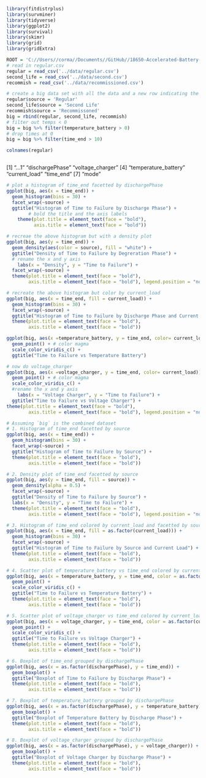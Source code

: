 
```r
library(fitdistrplus)
library(survminer)
library(tidyverse)
library(ggplot2)
library(survival)
library(skimr)
library(grid)
library(gridExtra)
```
```r
ROOT = 'C://Users//corma//Documents//GitHub//18650-Accelerated-Battery-Life-Testing//'
# read in regular.csv
regular = read_csv('../data/regular.csv')
second_life = read_csv('../data/second.csv')
recommish = read_csv('../data/recommissioned.csv')

# create a big data set with all the data and a new row indicating the source
regular$source = 'Regular'
second_life$source = 'Second Life'
recommish$source = 'Recommissoned'
big = rbind(regular, second_life, recommish)
# filter out temps < 0
big = big %>% filter(temperature_battery > 0)
# drop times at 0
big = big %>% filter(time_end > 10)
```
```r
colnames(regular)
```
```r
```
[1] "...1"                "dischargePhase"      "voltage_charger"
[4] "temperature_battery" "current_load"        "time_end"
[7] "mode"
```r
# plot a histogram of time_end facetted by dischargePhase
ggplot(big, aes(x = time_end)) +
  geom_histogram(bins = 30) +
  facet_wrap(~source) +
  ggtitle("Histogram of Time to Failure by Discharge Phase") +
        # bold the title and the axis labels
    theme(plot.title = element_text(face = "bold"),
          axis.title = element_text(face = "bold"))
```
```r
# recreae the above histogram but with a density plot
ggplot(big, aes(y = time_end)) +
  geom_density(aes(color = source), fill = "white") +
  ggtitle("Density of Time to Failure by Degreration Phase") +
  # rename the x and y axis
    labs(x = "Density", y = "Time to Failure") +
  facet_wrap(~source) +
  theme(plot.title = element_text(face = "bold"),
        axis.title = element_text(face = "bold"), legend.position = "none")
```
```r
# recreate the above histogram but color by current_load
ggplot(big, aes(x = time_end, fill = current_load)) +
  geom_histogram(bins = 30) +
  facet_wrap(~source) +
  ggtitle("Histogram of Time to Failure by Discharge Phase and Current Load") +
  theme(plot.title = element_text(face = "bold"),
        axis.title = element_text(face = "bold"))
```
```r
ggplot(big, aes(x =temperature_battery, y = time_end, color= current_load)) +
  geom_point() + # color magma
  scale_color_viridis_c() +
  ggtitle("Time to Failure vs Temperature Battery")
```
```r
# now do voltage_charger
ggplot(big, aes(x =voltage_charger, y = time_end, color= current_load)) +
  geom_point() + # color magma
  scale_color_viridis_c() +
  #rename the x and y axis
    labs(x = "Voltage Charger", y = "Time to Failure") +
  ggtitle("Time to Failure vs Voltage Charger") +
theme(plot.title = element_text(face = "bold"),
        axis.title = element_text(face = "bold"), legend.position = "none")
```
```r
# Assuming `big` is the combined dataset
# 1. Histogram of time_end facetted by source
ggplot(big, aes(x = time_end)) +
  geom_histogram(bins = 30) +
  facet_wrap(~source) +
  ggtitle("Histogram of Time to Failure by Source") +
  theme(plot.title = element_text(face = "bold"),
        axis.title = element_text(face = "bold"))

```
```r

# 2. Density plot of time_end facetted by source
ggplot(big, aes(y = time_end, fill = source)) +
  geom_density(alpha = 0.5) +
  facet_wrap(~source) +
  ggtitle("Density of Time to Failure by Source") +
  labs(x = "Density", y = "Time to Failure") +
  theme(plot.title = element_text(face = "bold"),
        axis.title = element_text(face = "bold"), legend.position = "none")

```
```r

# 3. Histogram of time_end colored by current_load and facetted by source
ggplot(big, aes(x = time_end, fill = as.factor(current_load))) +
  geom_histogram(bins = 30) +
  facet_wrap(~source) +
  ggtitle("Histogram of Time to Failure by Source and Current Load") +
  theme(plot.title = element_text(face = "bold"),
        axis.title = element_text(face = "bold"))

```
```r

# 4. Scatter plot of temperature_battery vs time_end colored by current_load
ggplot(big, aes(x = temperature_battery, y = time_end, color = as.factor(current_load))) +
  geom_point() +
  scale_color_viridis_c() +
  ggtitle("Time to Failure vs Temperature Battery") +
  theme(plot.title = element_text(face = "bold"),
        axis.title = element_text(face = "bold"))

```
```r

# 5. Scatter plot of voltage_charger vs time_end colored by current_load
ggplot(big, aes(x = voltage_charger, y = time_end, color = as.factor(current_load))) +
  geom_point() +
  scale_color_viridis_c() +
  ggtitle("Time to Failure vs Voltage Charger") +
  theme(plot.title = element_text(face = "bold"),
        axis.title = element_text(face = "bold"))

```
```r

# 6. Boxplot of time_end grouped by dischargePhase
ggplot(big, aes(x = as.factor(dischargePhase), y = time_end)) +
  geom_boxplot() +
  ggtitle("Boxplot of Time to Failure by Discharge Phase") +
  theme(plot.title = element_text(face = "bold"),
        axis.title = element_text(face = "bold"))

```
```r

# 7. Boxplot of temperature_battery grouped by dischargePhase
ggplot(big, aes(x = as.factor(dischargePhase), y = temperature_battery)) +
  geom_boxplot() +
  ggtitle("Boxplot of Temperature Battery by Discharge Phase") +
  theme(plot.title = element_text(face = "bold"),
        axis.title = element_text(face = "bold"))


```
```r
# 8. Boxplot of voltage_charger grouped by dischargePhase
ggplot(big, aes(x = as.factor(dischargePhase), y = voltage_charger)) +
  geom_boxplot() +
  ggtitle("Boxplot of Voltage Charger by Discharge Phase") +
  theme(plot.title = element_text(face = "bold"),
        axis.title = element_text(face = "bold"))
```
